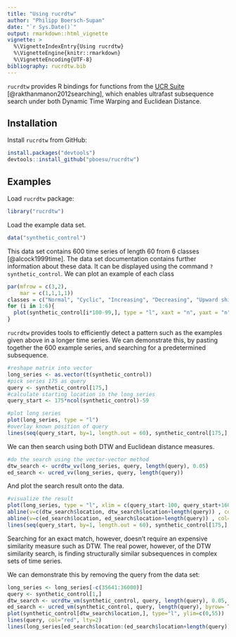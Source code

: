 ```yaml
---
title: "Using rucrdtw"
author: "Philipp Boersch-Supan"
date: "`r Sys.Date()`"
output: rmarkdown::html_vignette
vignette: >
  %\VignetteIndexEntry{Using rucrdtw}
  %\VignetteEngine{knitr::rmarkdown}
  %\VignetteEncoding{UTF-8}
bibliography: rucrdtw.bib
---
```


`rucrdtw` provides R bindings for functions from the [UCR Suite](http://www.cs.ucr.edu/~eamonn/UCRsuite.html) [@rakthanmanon2012searching], which enables ultrafast subsequence search under both Dynamic Time Warping and Euclidean Distance.

## Installation
Install `rucrdtw` from GitHub:

```r
install.packages("devtools")
devtools::install_github("pboesu/rucrdtw")
```

## Examples

Load `rucrdtw` package:
```r
library("rucrdtw")
```

Load the example data set.

```r
data("synthetic_control")
```

This data set contains 600 time series of length 60 from 6 classes [@alcock1999time]. The data set documentation contains further information about these data. It can be displayed using the command `?synthetic_control`. We can plot an example of each class 

```r
par(mfrow = c(3,2),
    mar = c(1,1,1,1))
classes = c("Normal", "Cyclic", "Increasing", "Decreasing", "Upward shift", "Downward shift")
for (i in 1:6){
  plot(synthetic_control[i*100-99,], type = "l", xaxt = "n", yaxt = "n", ylab="", xlab = "", bty="n", main=classes[i])
}
```

`rucrdtw` provides tools to efficiently detect a pattern such as the examples given above in a longer time series. We can demonstrate this, by pasting together the 600 example series, and searching for a predetermined subsequence.

```r
#reshape matrix into vector
long_series <- as.vector(t(synthetic_control))
#pick series 175 as query
query <- synthetic_control[175,]
#calculate starting location in the long series
query_start <- 175*ncol(synthetic_control)-59

#plot long series
plot(long_series, type = "l")
#overlay known position of query
lines(seq(query_start, by=1, length.out = 60), synthetic_control[175,], col="red")
```

We can then search using both DTW and Euclidean distance measures.

```r
#do the search using the vector-vector method
dtw_search <- ucrdtw_vv(long_series, query, length(query), 0.05)
ed_search <- ucred_vv(long_series, query, length(query))
```

And plot the search result onto the data.
```r
#visualize the result
plot(long_series, type = "l", xlim = c(query_start-100, query_start+160))
abline(v=c(dtw_search$location, dtw_search$location+length(query)) , col="blue")
abline(v=c(ed_search$location, ed_search$location+length(query)) , col="darkgreen", lty=3, lwd=3)
lines(seq(query_start, by=1, length.out = 60), synthetic_control[175,], col="red")
```

Searching for an exact match, however, doesn't require an expensive similarity measure such as DTW. The real power, however, of the DTW similarity search, is finding structurally similar subsequences in complex sets of time series.

We can demonstrate this by removing the query from the data set:
```r
long_series <- long_series[-c(35641:36000)]
query <- synthetic_control[1,]
dtw_search <- ucrdtw_vm(synthetic_control, query, length(query), 0.05, byrow = TRUE)
ed_search <- ucred_vm(synthetic_control, query, length(query), byrow= TRUE)
plot(synthetic_control[dtw_search$location,], type="l", ylim=c(0,55))
lines(query, col="red", lty=2)
lines(long_series[ed_search$location:(ed_search$location+length(query))], col="blue")
```

